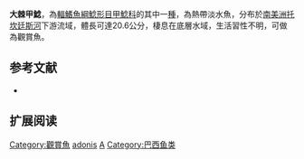 {{Speciesbox
| name = 大棘甲鯰
| image = 
| image_width = 250px
| image_caption = 
| status = NE
| status_system = IUCN3.1
| genus = Acanthicus
| species = adonis
| authority = [[Isbrücker_&_Nijssen|Isbrücker & Nijssen]], 1988
| synonyms = 
}}

'''大棘甲鯰'''，為[[輻鰭魚綱|輻鰭魚綱]][[鯰形目|鯰形目]][[甲鯰科|甲鯰科]]的其中一[[種|種]]，為熱帶淡水魚，分布於[[南美洲|南美洲]][[托坎廷斯河|托坎廷斯河]]下游流域，體長可達20.6公分，棲息在底層水域，生活習性不明，可做為觀賞魚。

==参考文献==
*{{FishBase_species|genus=Acanthicus|species=adonis|year=2014|month=11}}

== 扩展阅读 ==
{{refbegin}}
{{wikispecies-inline|Acanthicus adonis|大棘甲鯰}}
{{refend}}
{{Taxonbar|from=Q520259}}

[[Category:觀賞魚|Category:觀賞魚]]
[[Category:棘甲鯰屬|adonis]]
[[Category:1988年描述的魚類|A]]
[[Category:巴西鱼类|Category:巴西鱼类]]
